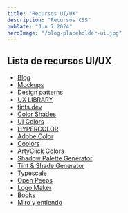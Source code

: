 ```yaml
---
title: "Recursos UI/UX"
description: "Recursos CSS"
pubDate: "Jun 7 2024"
heroImage: "/blog-placeholder-ui.jpg"
---
```


## Lista de recursos UI/UX

-   [Blog](https://www.espacioux.com/blog)
-   [Mockups](https://shots.so/)
-   [Design patterns](https://ui-patterns.com/patterns)
-   [UX LIBRARY](https://www.uxlibrary.org/)
-   [tints.dev](https://www.tints.dev/)
-   [Color Shades](https://mdigi.tools/color-shades)
-   [UI Colors](https://uicolors.app/create)
-   [HYPERCOLOR](https://hypercolor.dev/)
-   [Adobe Color](https://color.adobe.com/es/explore)
-   [Coolors](https://coolors.co/)
-   [ArtyClick Colors](https://colors.artyclick.com/color-names-dictionary/color-names/indian-red-color/)
-   [Shadow Palette Generator](https://www.joshwcomeau.com/shadow-palette/)
-   [Tint & Shade Generator](https://maketintsandshades.com/)
-   [Typescale](https://typescale.com/)
-   [Open Peeps](https://www.openpeeps.com/)
-   [Logo Maker](https://logo.com/)
-   [Books](https://www.espacioux.com/librosux)
-   [Miro y entiendo](https://mordecki.com/wp-content/uploads/2021/06/MiroyEntiendo.pdf)
